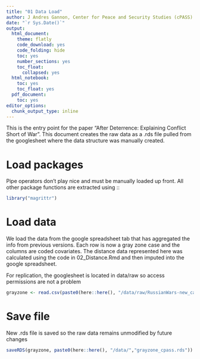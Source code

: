 ```yaml
---
title: "01 Data Load"
author: J Andres Gannon, Center for Peace and Security Studies (cPASS)
date: "`r Sys.Date()`"
output:
  html_document:
    theme: flatly
    code_download: yes
    code_folding: hide
    toc: yes
    number_sections: yes
    toc_float:
      collapsed: yes
  html_notebook:
    toc: yes
    toc_float: yes
  pdf_document:
    toc: yes
editor_options:
  chunk_output_type: inline
---
```

<style>
    body .main-container {
        max-width: 100%;
    }
</style>

This is the entry point for the paper "After Deterrence: Explaining Conflict Short of War". This document creates the raw data as a .rds file pulled from the googlesheet where the data structure was manually created.

# Load packages
Pipe operators don't play nice and must be manually loaded up front. All other package functions are extracted using ::
```r
library("magrittr")
```

# Load data
We load the data from the google spreadsheet tab that has aggregated the info from previous versions. Each row is now a gray zone case and the columns are coded covariates. The distance data represented here was calculated using the code in 02_Distance.Rmd and then imputed into the google spreadsheet.

For replication, the googlesheet is located in data/raw so access permissions are not a problem
```r
grayzone <- read.csv(paste0(here::here(), "/data/raw/RussianWars-new_cases.csv"))
```
# Save file
New .rds file is saved so the raw data remains unmodified by future changes
```r
saveRDS(grayzone, paste0(here::here(), "/data/","grayzone_cpass.rds"))
```
